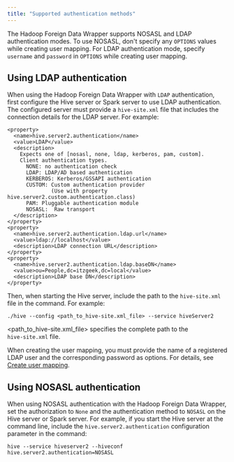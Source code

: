 ```yaml
---
title: "Supported authentication methods"
---
```


<div id="supported_authentication_methods" class="registered_link"></div>

The Hadoop Foreign Data Wrapper supports NOSASL and LDAP authentication modes. To use NOSASL, don't specify any `OPTIONS` values while creating user mapping. For LDAP authentication mode, specify `username` and `password` in `OPTIONS` while creating user mapping.

## Using LDAP authentication

When using the Hadoop Foreign Data Wrapper with `LDAP` authentication, first configure the Hive server or Spark server to use LDAP authentication. The configured server must provide a `hive-site.xml` file that includes the connection details for the LDAP server. For example:

```text
<property>
  <name>hive.server2.authentication</name>
  <value>LDAP</value>
  <description>
    Expects one of [nosasl, none, ldap, kerberos, pam, custom].
    Client authentication types.
      NONE: no authentication check
      LDAP: LDAP/AD based authentication
      KERBEROS: Kerberos/GSSAPI authentication
      CUSTOM: Custom authentication provider
              (Use with property hive.server2.custom.authentication.class)
      PAM: Pluggable authentication module
      NOSASL:  Raw transport
  </description>
</property>
<property>
  <name>hive.server2.authentication.ldap.url</name>
  <value>ldap://localhost</value>
  <description>LDAP connection URL</description>
</property>
<property>
  <name>hive.server2.authentication.ldap.baseDN</name>
  <value>ou=People,dc=itzgeek,dc=local</value>
  <description>LDAP base DN</description>
</property>
```

Then, when starting the Hive server, include the path to the `hive-site.xml` file in the command. For example:

```text
./hive --config <path_to_hive-site.xml_file> --service hiveServer2
```

 &lt;path_to_hive-site.xml_file&gt; specifies the complete path to the `hive‑site.xml` file.

When creating the user mapping, you must provide the name of a registered LDAP user and the corresponding password as options. For details, see [Create user mapping](08_configuring_the_hadoop_data_adapter/#create-user-mapping).

<div id="using_nosasl_authentication" class="registered_link"></div>

## Using NOSASL authentication

When using NOSASL authentication with the Hadoop Foreign Data Wrapper, set the authorization to `None` and the authentication method to `NOSASL` on the Hive server or Spark server. For example, if you start the Hive server at the command line, include the `hive.server2.authentication` configuration parameter in the command:

```text
hive --service hiveserver2 --hiveconf hive.server2.authentication=NOSASL
```
